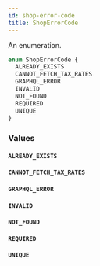 ```yaml
---
id: shop-error-code
title: ShopErrorCode
---
```


An enumeration.

```graphql
enum ShopErrorCode {
  ALREADY_EXISTS
  CANNOT_FETCH_TAX_RATES
  GRAPHQL_ERROR
  INVALID
  NOT_FOUND
  REQUIRED
  UNIQUE
}
```

### Values

#### `ALREADY_EXISTS`

#### `CANNOT_FETCH_TAX_RATES`

#### `GRAPHQL_ERROR`

#### `INVALID`

#### `NOT_FOUND`

#### `REQUIRED`

#### `UNIQUE`
